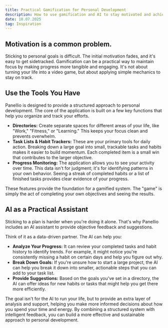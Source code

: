 ```yaml
---
title: Practical Gamification for Personal Development
description: How to use gamification and AI to stay motivated and achieve your goals.
date: 10.07.2025
tag: Inspiration
---
```


## Motivation is a common problem.

Sticking to personal goals is difficult. The initial motivation fades, and it's easy to get sidetracked. Gamification can be a practical way to maintain focus by making progress more tangible and engaging. It's not about turning your life into a video game, but about applying simple mechanics to stay on track.

## Use the Tools You Have

Panellio is designed to provide a structured approach to personal development. The core of the application is built on a few key functions that help you organize and track your efforts.

* **Directories:** Create separate spaces for different areas of your life, like "Work," "Fitness," or "Learning." This keeps your focus clean and prevents overwhelm.
* **Task Lists & Habit Trackers:** These are your primary tools for daily action. Breaking down a large goal into small, trackable tasks and habits makes it easier to build momentum. Each completed item is a small win that contributes to the larger objective.
* **Progress Monitoring:** The application allows you to see your activity over time. This data isn't for judgment; it's for identifying patterns in your own behavior. Seeing a streak of completed habits or a list of finished tasks provides clear evidence of your progress.

These features provide the foundation for a gamified system. The "game" is simply the act of completing your own objectives and seeing the results.

## AI as a Practical Assistant

Sticking to a plan is harder when you're doing it alone. That's why Panellio includes an AI assistant to provide objective feedback and suggestions.

Think of it as a data-driven partner. The AI can help you:

* **Analyze Your Progress:** It can review your completed tasks and habit history to identify trends. For example, it might notice you're consistently missing a habit on certain days and help you figure out why.
* **Break Down Goals:** If you're unsure how to start a large project, the AI can help you break it down into smaller, actionable steps that you can add to your task list.
* **Provide Suggestions:** Based on the goals you've set in a directory, the AI can offer ideas for new habits or tasks that might help you get there more efficiently.

The goal isn't for the AI to run your life, but to provide an extra layer of analysis and support, helping you make more informed decisions about how you spend your time and energy. By combining a structured system with intelligent feedback, you can build a more effective and sustainable approach to personal development.